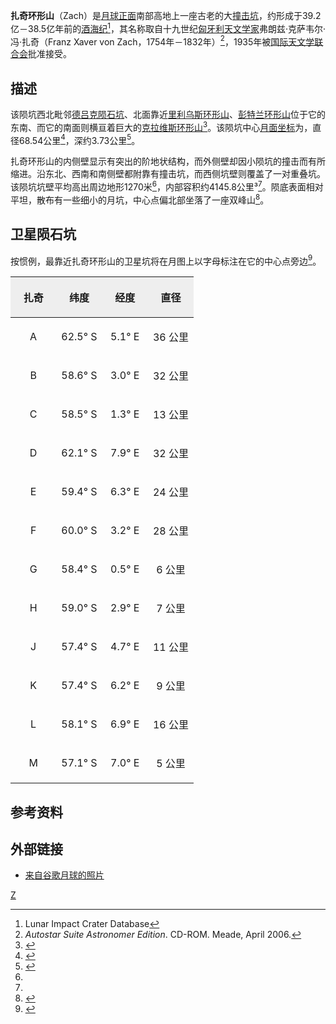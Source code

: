 {{lunar crater data|
 image=Zach lunar crater map.jpg|
 caption=[[月球轨道器4号|月球轨道器4号]]拍摄的图像|
 latitude=60.92|
 N_or_S=S|
 longitude=5.25|
 E_or_W=E|
 diameter=68.54公里|
 depth=3.73公里|
 colong=355}}

'''扎奇环形山'''（Zach）是[[月球正面|月球正面]]南部高地上一座古老的大[[撞击坑|撞击坑]]，约形成于39.2亿－38.5亿年前的[[酒海纪|酒海纪]]<ref name=LICD>Lunar Impact Crater Database</ref>，其名称取自十九世纪[[匈牙利|匈牙利]][[天文学家|天文学家]]弗朗兹·克萨韦尔·冯·扎奇（Franz Xaver von Zach，1754年－1832年）<ref name="a">''Autostar Suite Astronomer Edition''. CD-ROM. Meade, April 2006.</ref>，1935年被[[国际天文学联合会|国际天文学联合会]]批准接受。

==描述==
该陨坑西北毗邻[[德吕克陨石坑|德吕克陨石坑]]、北面靠近[[里利乌斯环形山|里利乌斯环形山]]、[[彭特兰环形山|彭特兰环形山]]位于它的东南、而它的南面则横亘着巨大的[[克拉维斯环形山|克拉维斯环形山]]<ref>{{Cite web |url=http://planetarynames.wr.usgs.gov/images/Lunar/lac_126_lo.pdf |title=Crater Deluc on LAC-126 map. |accessdate=2016-09-15 |archive-date=2013-02-20 |archive-url=https://web.archive.org/web/20130220221610/http://planetarynames.wr.usgs.gov/images/Lunar/lac_126_lo.pdf |dead-url=no }}</ref>。该陨坑中心[[月面坐标|月面坐标]]为{{Coord|60.92|S|5.25|E|globe:Moon|nogoogle=1|noosm=1}}，直径68.54公里<ref name="IAU">{{Cite web |url=http://planetarynames.wr.usgs.gov/Feature/1480 |title=Directory of the International Astronomical Union |accessdate=2016-09-15 |archive-date=2017-12-01 |archive-url=https://web.archive.org/web/20171201201438/https://planetarynames.wr.usgs.gov/Feature/1480 |dead-url=no }}</ref>，深约3.73公里<ref>{{Cite web |url=http://fisherka.csolutionshosting.net/astronote/plan/craterdepth/html/CraterDepthFeatureNameWestfall.html |title=John E. Westfall's Atlas of the Lunar Terminator, Cambridge Univ. Press (2000) |accessdate=2016-09-15 |archive-date=2014-12-18 |archive-url=https://archive.today/20141218234310/http://fisherka.csolutionshosting.net/astronote/plan/craterdepth/html/CraterDepthFeatureNameWestfall.html |dead-url=yes }}</ref>。

扎奇环形山的内侧壁显示有突出的阶地状结构，而外侧壁却因小陨坑的撞击而有所缩进。沿东北、西南和南侧壁都附靠有撞击坑，而西侧坑壁则覆盖了一对重叠坑。该陨坑坑壁平均高出周边地形1270米<ref name="LICD"/>，内部容积约4145.8公里³<ref name="LICD"/>。陨底表面相对平坦，散布有一些细小的月坑，中心点偏北部坐落了一座双峰山<ref>{{cite book 
 | first=Antonín | last=Rükl | authorlink=Antonín Rükl
 | date=1990 | title=Atlas of the Moon
 | publisher=Kalmbach Books
 | isbn=0-913135-17-8 }}</ref>。

==卫星陨石坑==
按惯例，最靠近扎奇环形山的卫星坑将在月图上以字母标注在它的中心点旁边<ref>{{cite book 
 | author=Bussey, B. 
 | author-link=Ben Bussey 
 | author2=Spudis, P. 
 | author2-link=Paul Spudis 
 | date=2004 | title=The Clementine Atlas of the Moon
 | publisher=Cambridge University Press | location=New York
 | isbn=0-521-81528-2 }}</ref>。

{| class="wikitable"
!width="25%" style="background:#eeeeee;" |扎奇
!width="25%" style="background:#eeeeee;" |纬度
!width="25%" style="background:#eeeeee;" |经度 
!width="25%" style="background:#eeeeee;" |直径
|-
|align="center"|A
|align="center"|62.5° S
|align="center"|5.1° E
|align="center"|36 公里
|-
|align="center"|B
|align="center"|58.6° S
|align="center"|3.0° E
|align="center"|32 公里
|-
|align="center"|C
|align="center"|58.5° S
|align="center"|1.3° E
|align="center"|13 公里
|-
|align="center"|D
|align="center"|62.1° S
|align="center"|7.9° E
|align="center"|32 公里
|-
|align="center"|E
|align="center"|59.4° S
|align="center"|6.3° E
|align="center"|24 公里
|-
|align="center"|F
|align="center"|60.0° S
|align="center"|3.2° E
|align="center"|28 公里
|-
|align="center"|G
|align="center"|58.4° S
|align="center"|0.5° E
|align="center"|6 公里
|-
|align="center"|H
|align="center"|59.0° S
|align="center"|2.9° E
|align="center"|7 公里
|-
|align="center"|J
|align="center"|57.4° S
|align="center"|4.7° E
|align="center"|11 公里
|-
|align="center"|K
|align="center"|57.4° S
|align="center"|6.2° E
|align="center"|9 公里
|-
|align="center"|L
|align="center"|58.1° S
|align="center"|6.9° E
|align="center"|16 公里
|-
|align="center"|M
|align="center"|57.1° S
|align="center"|7.0° E
|align="center"|5 公里
|}

==参考资料==
{{Reflist}}

==外部链接==
*[http://moon.google.com/?ll=-60.9,5.3&spn=2,2 来自谷歌月球的照片]

[[Category:月球环形山|Z]]
{{月球環形山 (T-Z)}}